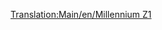 [[Translation:Main/en/Millennium Z1]]{{Template:Train/Fr
|Nom=Millennium Z1
|Image=[[File:en/Millenniumz1.png]]
|Coût=70 312£ (140 624$)
|Vitesse=336 km/h (210 mph)
|Poids=170 t (171,5 t)
|Puissance=10000 cv (7353 kW)
|Entretien=3 374£ (6 748$)
|Conception=2005
|Vie=20
|Capacité=25 passagers
|Description=Avec deux motrices, ce [[Main/fr/Monorail|monorail]] est doué pour les trajets de passagers de haute capacité. Il a un air très élégant avec un ensemble de wagons de voyageurs monorail. Quand vous avez un long train, disons plus de 8 wagons, vous verrez que le train n'atteint jamais la vitesse maximale. Mettez-en deux ensemble en un unique train (4 motrices au total) pour atteindre cette vitesse sur le plat.
|Réalité=Le train Millennium Z1 ressemble au train hybride monorail/maglev à grande vitesse allemand [http://www.wikipedia.org/wiki/fr:Transrapid "Transrapid"] en ce que les deux sont des unités multiples à grande vitesse conçues prioritairement pour le transit de passagers. Bien que [[Main/fr/Transport Tycoon Deluxe|Transport Tycoon]] ne soit apparu qu'en 1995, assez étrangement, le Transrapid n'a été mis en service, et dans une forme limitée, que fin 2004 - un peu comme sa date d'entrée en service dans le jeu, et il n'était qu'en développement quand Transport Tycoon est sorti.

[http://www.transrapid.de http://www.transrapid.de] (allemand ou anglais)
}}